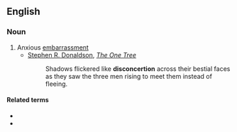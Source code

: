 ==English==

===Noun===
{{en-noun|-}}

# Anxious [[embarrassment]]
#* [[w:Stephen R. Donaldson|Stephen R. Donaldson]], ''[[w:The One Tree|The One Tree]]''
#*: Shadows flickered like '''disconcertion''' across their bestial faces as they saw the three men rising to meet them instead of fleeing.

====Related terms====
* {{l|en|disconcerted}}
* {{l|en|disconcertingly}}